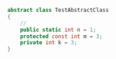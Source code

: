 ```csharp
abstract class TestAbstractClass
{
    //
    public static int n = 1;
    protected const int m = 3;
    private int k = 3;
}
```
